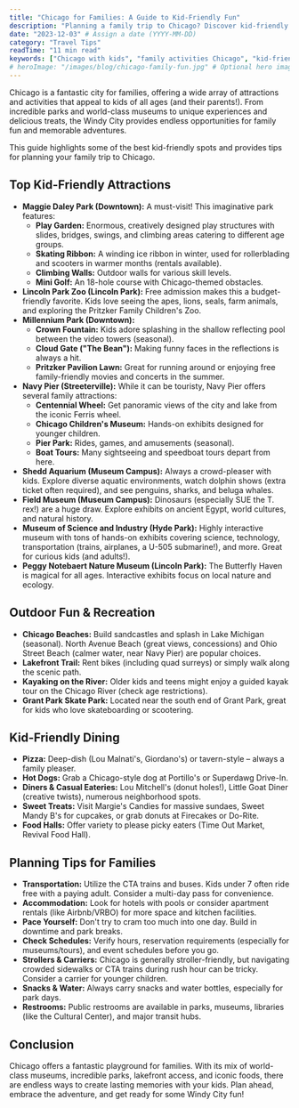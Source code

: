 ```yaml
---
title: "Chicago for Families: A Guide to Kid-Friendly Fun"
description: "Planning a family trip to Chicago? Discover kid-friendly attractions like Maggie Daley Park, Lincoln Park Zoo, museums, beaches, and tips for a smooth visit."
date: "2023-12-03" # Assign a date (YYYY-MM-DD)
category: "Travel Tips"
readTime: "11 min read"
keywords: ["Chicago with kids", "family activities Chicago", "kid-friendly Chicago", "Maggie Daley Park", "Lincoln Park Zoo Chicago", "Chicago children's museum", "family travel Chicago"]
# heroImage: "/images/blog/chicago-family-fun.jpg" # Optional hero image
---
```


Chicago is a fantastic city for families, offering a wide array of attractions and activities that appeal to kids of all ages (and their parents!). From incredible parks and world-class museums to unique experiences and delicious treats, the Windy City provides endless opportunities for family fun and memorable adventures.

This guide highlights some of the best kid-friendly spots and provides tips for planning your family trip to Chicago.

## Top Kid-Friendly Attractions

*   **Maggie Daley Park (Downtown):** A must-visit! This imaginative park features:
    *   **Play Garden:** Enormous, creatively designed play structures with slides, bridges, swings, and climbing areas catering to different age groups.
    *   **Skating Ribbon:** A winding ice ribbon in winter, used for rollerblading and scooters in warmer months (rentals available).
    *   **Climbing Walls:** Outdoor walls for various skill levels.
    *   **Mini Golf:** An 18-hole course with Chicago-themed obstacles.
*   **Lincoln Park Zoo (Lincoln Park):** Free admission makes this a budget-friendly favorite. Kids love seeing the apes, lions, seals, farm animals, and exploring the Pritzker Family Children's Zoo.
*   **Millennium Park (Downtown):**
    *   **Crown Fountain:** Kids adore splashing in the shallow reflecting pool between the video towers (seasonal).
    *   **Cloud Gate ("The Bean"):** Making funny faces in the reflections is always a hit.
    *   **Pritzker Pavilion Lawn:** Great for running around or enjoying free family-friendly movies and concerts in the summer.
*   **Navy Pier (Streeterville):** While it can be touristy, Navy Pier offers several family attractions:
    *   **Centennial Wheel:** Get panoramic views of the city and lake from the iconic Ferris wheel.
    *   **Chicago Children's Museum:** Hands-on exhibits designed for younger children.
    *   **Pier Park:** Rides, games, and amusements (seasonal).
    *   **Boat Tours:** Many sightseeing and speedboat tours depart from here.
*   **Shedd Aquarium (Museum Campus):** Always a crowd-pleaser with kids. Explore diverse aquatic environments, watch dolphin shows (extra ticket often required), and see penguins, sharks, and beluga whales.
*   **Field Museum (Museum Campus):** Dinosaurs (especially SUE the T. rex!) are a huge draw. Explore exhibits on ancient Egypt, world cultures, and natural history.
*   **Museum of Science and Industry (Hyde Park):** Highly interactive museum with tons of hands-on exhibits covering science, technology, transportation (trains, airplanes, a U-505 submarine!), and more. Great for curious kids (and adults!).
*   **Peggy Notebaert Nature Museum (Lincoln Park):** The Butterfly Haven is magical for all ages. Interactive exhibits focus on local nature and ecology.

## Outdoor Fun & Recreation

*   **Chicago Beaches:** Build sandcastles and splash in Lake Michigan (seasonal). North Avenue Beach (great views, concessions) and Ohio Street Beach (calmer water, near Navy Pier) are popular choices.
*   **Lakefront Trail:** Rent bikes (including quad surreys) or simply walk along the scenic path.
*   **Kayaking on the River:** Older kids and teens might enjoy a guided kayak tour on the Chicago River (check age restrictions).
*   **Grant Park Skate Park:** Located near the south end of Grant Park, great for kids who love skateboarding or scootering.

## Kid-Friendly Dining

*   **Pizza:** Deep-dish (Lou Malnati's, Giordano's) or tavern-style – always a family pleaser.
*   **Hot Dogs:** Grab a Chicago-style dog at Portillo's or Superdawg Drive-In.
*   **Diners & Casual Eateries:** Lou Mitchell's (donut holes!), Little Goat Diner (creative twists), numerous neighborhood spots.
*   **Sweet Treats:** Visit Margie's Candies for massive sundaes, Sweet Mandy B's for cupcakes, or grab donuts at Firecakes or Do-Rite.
*   **Food Halls:** Offer variety to please picky eaters (Time Out Market, Revival Food Hall).

## Planning Tips for Families

*   **Transportation:** Utilize the CTA trains and buses. Kids under 7 often ride free with a paying adult. Consider a multi-day pass for convenience.
*   **Accommodation:** Look for hotels with pools or consider apartment rentals (like Airbnb/VRBO) for more space and kitchen facilities.
*   **Pace Yourself:** Don't try to cram too much into one day. Build in downtime and park breaks.
*   **Check Schedules:** Verify hours, reservation requirements (especially for museums/tours), and event schedules before you go.
*   **Strollers & Carriers:** Chicago is generally stroller-friendly, but navigating crowded sidewalks or CTA trains during rush hour can be tricky. Consider a carrier for younger children.
*   **Snacks & Water:** Always carry snacks and water bottles, especially for park days.
*   **Restrooms:** Public restrooms are available in parks, museums, libraries (like the Cultural Center), and major transit hubs.

## Conclusion

Chicago offers a fantastic playground for families. With its mix of world-class museums, incredible parks, lakefront access, and iconic foods, there are endless ways to create lasting memories with your kids. Plan ahead, embrace the adventure, and get ready for some Windy City fun! 